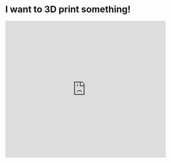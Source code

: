
# I want to 3D print something!

<Bleed>
  <iframe
    width="100%"
    height="430"
    src="https://www.youtube.com/embed/gYEhH16nVbU"
    frameborder="0"
    allow="accelerometer; autoplay; clipboard-write; encrypted-media; gyroscope; picture-in-picture"
    allowfullscreen
  />
</Bleed>

It's easy to get started with 3D printing! Before we start, there are a few tools that you need to download and get running first.

First, download [Cura](https://learn.tewahi.com/tools/cura) on your computer. You can get [a download link to it here](https://ultimaker.com/software/ultimaker-cura).

Click on the type of computer you have to download the correct file. If you are using a Chromebook, hop onto one of the school computers in Te Wāhi instead.

![Download popup box](https://media.tewahi.com/print1.png)

Once it's finished downloading, double-click on the file to start the installation process. Open Cura when it has finished installing.

When you first open Cura, it will ask if you want to create an Ultimaker Account. Skip this for now as it won't have any effect on your prints.

![Type of printer](https://media.tewahi.com/print2.png)

You will need to add the printers that we have in the maker space to your Cura. Select under Non-Networked Printers, and click on Ultimaker 2 Extended+.

Now that you have added one of the printers, you will be able to see a virtual version of the printer bed. This is where you can drag and drop your 3D models to prepare for printing.

---

With Cura ready, it is time to download something to print.

[Follow these indepth steps here for searching for and downloading something off of Thingiverse](https://learn.tewahi.com/tools/thingiverse). By the end of this you should have at least one 3D file that is ready to prepare in Cura.

With your downloaded file, drag and drop this onto Cura. You will see a preview of it appear onscreen.

![Drag and drop onto Cura](https://media.tewahi.com/print3.png)

The tools along the lefthand side will let you move, resize, stretch and rotate your model to anywhere on the printer bed.

![Lefthand side tools](https://media.tewahi.com/print4.png)

Because 3D printing works in layers, you need to create supports for any overhanging parts of your model, otherwise they will fall off! Luckily, Cura does this automatically when you select the Support box.

![Generating supports selected](https://media.tewahi.com/print5.png)

Depending on the size of your print, the total number of supports and the level of detail selected, your print might take anywhere from a few hours to a few days to complete. We can see how long it will take by clicking the Slice button.

![Slice button checked](https://media.tewahi.com/print6.png)

When you are happy with your prepared file, click Save to Disk and generate a GCODE file (these are instruction files that our printers can read and understand).

![GCODE save as](https://media.tewahi.com/print7.png)

Now that we've prepared our print and generated a GCODE file, it's onto the last step.

---

Grab the SD memory card that is plugged into the Ultimaker machine. We want to get our GCODE file onto here.

![SD card to load file](https://media.tewahi.com/print8.png)

Use an adapter or other cable to get the card connected to your computer. Te Wāhi and the Art Department both have adapters you can borrow to get this connected.

Once the card appears on your computer, simply drag and drop your GCODE file onto it, and then eject when finished.

![Loading SD card](https://media.tewahi.com/print9.png)

![Ejected SD card](https://media.tewahi.com/print10.png)

Your file is on! Now plug the card back into the machine, and using the scroll wheel find your print to get started.

![Selecting the file](https://media.tewahi.com/print11.png)

The printer will take a little while to heat up before it starts printing. Leave it and come back to it later to get your completed print!

---

If you want to print more complex and customised 3D models, follow these exact same steps but also take a look at [Meshmixer](https://learn.tewahi.com/tools/meshmixer).